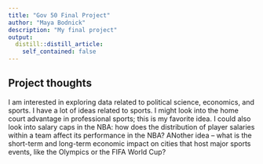 ```yaml
---
title: "Gov 50 Final Project"
author: "Maya Bodnick"
description: "My final project"
output:
  distill::distill_article:
    self_contained: false
---
```




## Project thoughts

I am interested in exploring data related to political science, economics, and sports. I have a lot of ideas related to sports. I might look into the home court advantage in professional sports; this is my favorite idea. I could also look into salary caps in the NBA: how does the distribution of player salaries within a team affect its performance in the NBA? ANother idea -- what is the short-term and long-term economic impact on cities that host major sports events, like the Olympics or the FIFA World Cup?